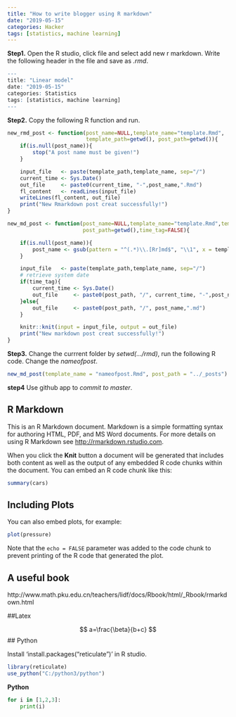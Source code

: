 ```yaml
---
title: "How to write blogger using R markdown"
date: "2019-05-15"
categories: Hacker
tags: [statistics, machine learning]
---
```



**Step1.** Open the R studio, click file and select add new r markdown. Write the following header in the file and save as *.rmd*.

``` r 
---
title: "Linear model"
date: "2019-05-15"
categories: Statistics
tags: [statistics, machine learning]
---
```


**Step2.** Copy the following R function and run.

``` r
new_rmd_post <- function(post_name=NULL,template_name="template.Rmd",
                         template_path=getwd(), post_path=getwd()){
    if(is.null(post_name)){
        stop("A post name must be given!")
    }

    input_file   <- paste(template_path,template_name, sep="/")
    current_time <- Sys.Date()
    out_file     <- paste0(current_time, "-",post_name,".Rmd")
    fl_content   <- readLines(input_file)
    writeLines(fl_content, out_file)
    print("New Rmarkdown post creat successfully!")
}

new_md_post <- function(post_name=NULL,template_name="template.Rmd",template_path=getwd(),
                        post_path=getwd(),time_tag=FALSE){

    if(is.null(post_name)){
        post_name <- gsub(pattern = "^(.*)\\.[Rr]md$", "\\1", x = template_name)
    }

    input_file   <- paste(template_path,template_name, sep="/")
    # retrieve system date
    if(time_tag){
        current_time <- Sys.Date()
        out_file     <- paste0(post_path, "/", current_time, "-",post_name,".md")
    }else{
        out_file     <- paste0(post_path, "/", post_name,".md")
    }

    knitr::knit(input = input_file, output = out_file)
    print("New markdown post creat successfully!")
}
```

**Step3.** Change the currrent folder by *setwd(.../rmd)*, run the following R code. Change the *nameofpost*.

``` r
new_md_post(template_name = "nameofpost.Rmd", post_path = "../_posts")
```

**step4** Use github app to *commit to master*.


## R Markdown

This is an R Markdown document. Markdown is a simple formatting syntax for authoring HTML, PDF, and MS Word documents. For more details on using R Markdown see <http://rmarkdown.rstudio.com>.

When you click the **Knit** button a document will be generated that includes both content as well as the output of any embedded R code chunks within the document. You can embed an R code chunk like this:

```r
summary(cars)
```

## Including Plots

You can also embed plots, for example:

```r
plot(pressure)
```

Note that the `echo = FALSE` parameter was added to the code chunk to prevent printing of the R code that generated the plot.


## A useful book

http://www.math.pku.edu.cn/teachers/lidf/docs/Rbook/html/_Rbook/rmarkdown.html

##Latex

$$
a=\frac{\beta}{b+c}
$$
## Python

Install 'install.packages("reticulate")' in R studio.

```R
library(reticulate)
use_python("C:/python3/python")
```

**Python**
```python
for i in [1,2,3]:
    print(i)
```

